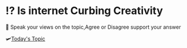 # ⁉️  Is internet Curbing Creativity

📳 Speak your views on the topic,Agree or Disagree support your answer

🛩️[Today's Topic](https://www.groupdiscussionideas.com/is-internet-curbing-creativity/)


